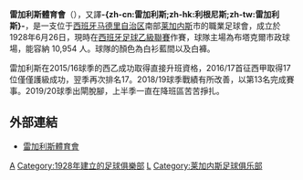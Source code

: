 {{noteTA
|G1=足球
|G2=西甲
|T=zh-hans:莱加内斯体育俱乐部;zh-hk:雷加利斯體育會;zh-tw:萊加內斯體育俱樂部
|1=zh-hans:莱加内斯体育俱乐部;zh-hk:雷加利斯體育會;zh-tw:萊加內斯體育俱樂部
|2=zh-hans:莱加内斯;zh-hk:雷加利斯;zh-tw:萊加內斯
|3=zh-hans:布塔尔克市政球场;zh-hk:布達基市政球場;
|4=zh-hans:阿谢尔·加里塔诺;zh-hk:艾斯亞·加列坦奴;
}}
{{Infobox football club
| clubname   = 雷加利斯<br />Leganés
| image      = [[File:Club_Deportivo_Leganés.png|180px]]
| fullname   = Club Deportivo Leganés, S.A.D.
| nickname   = ''Lega'', ''Pepineros''
| founded    = 1928年
| city       = [[西班牙|西班牙]][[莱加内斯|莱加内斯]]
| ground     = [[布塔克爾市政球場|布塔克爾市政球場]]
| capacity   = 12,450
| chairman   = María Victoria Pavón
| manager    = {{le|阿謝爾·加里塔諾|Asier Garitano}}
| league     = [[西班牙足球乙級聯賽|西班牙足球乙級聯賽]]
| season     = 2021–22
| position   = 西乙，第 12 位
| pattern_la1 = _leganes2021h
| pattern_b1 = _leganes2021h
| pattern_ra1 = _leganes2021h
| pattern_sh1 = _leganes2021h
| pattern_so1 = 
| leftarm1 = FFFFFF
| body1 = FFFFFF
| rightarm1 = FFFFFF
| shorts1 = FFFFFF
| socks1 = FFFFFF
| pattern_la2 = _leganes2021a
| pattern_b2 = _leganes2021a
| pattern_ra2 = _leganes2021a
| pattern_sh2 = _leganes2021a
| pattern_so2 = 
| leftarm2 = 000000
| body2 = 000000
| rightarm2 = 000000
| shorts2 = 000000
| socks2 = 000000
| pattern_la3 = _leganes2021t
| pattern_b3 = _leganes2021t
| pattern_ra3 = _leganes2021t
| pattern_sh3 = _leganes2021t
| pattern_so3 = 
| leftarm3 = 00c6ff
| body3 = 00c6ff
| rightarm3 = 00c6ff
| shorts3 = 00c6ff
| socks3 = 00c6ff
}}

'''雷加利斯體育會'''（{{lang-es|'''Club Deportivo Leganés'''}}），又譯'''-{zh-cn:雷加利斯;zh-hk:利根尼斯;zh-tw:雷加利斯}-'''，是一支位于[[西班牙|西班牙]][[马德里自治区|马德里自治区]]南部[[莱加内斯|莱加内斯]]市的職業足球會，成立於1928年6月26日，現時在[[西班牙足球乙級聯賽|西班牙足球乙級聯賽]]作賽，球隊主場為布塔克爾市政球場，能容納 10,954 人。球隊的顏色為白衫藍間以及白褲。

雷加利斯在2015/16球季的西乙成功取得直接升班資格，2016/17首征西甲取得17位僅僅護級成功，翌季再次排名17。2018/19球季戰績有所改善，以第13名完成賽事。2019/20球季出閘脫腳，上半季一直在降班區苦苦掙扎。

== 外部連結 ==
*[https://www.deportivoleganes.com/ 雷加利斯體育會]{{Wayback|url=https://www.deportivoleganes.com/ |date=20180202012446 }} {{en}}

{{萊加內斯體育俱樂部球員名單}}
{{西甲賽季}}

[[Category:西班牙足球俱乐部|A]]
[[Category:1928年建立的足球俱樂部|Category:1928年建立的足球俱樂部]]
[[Category:马德里足球俱乐部|L]]
[[Category:莱加内斯足球俱乐部|Category:莱加内斯足球俱乐部]]